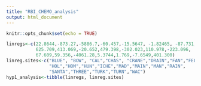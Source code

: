 ```yaml
---
title: "RBI_CHEMO_analysis"
output: html_document
---
```


```r
knitr::opts_chunk$set(echo = TRUE)
```

```r

linregs<-c(22.8644,-873.27,-5886.7,-60.457,-15.5647, -1.82465, -87.731,
           625.709,413.069,-20.652,479.398,-302.023,110.978,-223.096,
           67.609,59.356,-4061.28,5.3744,1.769,-7.6549,401.300)
linreg.sites<-c("BLUE", "BOW", "CAL","CHAS", "CRANE","DRAIN","FAN","FELL",
                "HOL","HOM","HUN","ICHE","MAD","MAIN","MAN","RAIN",
                "SANTA","THREE","TURK","TURN","WAC")
hyp1_analysis<-tibble(linregs, linreg.sites)
```

